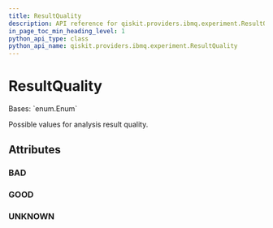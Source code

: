 ```yaml
---
title: ResultQuality
description: API reference for qiskit.providers.ibmq.experiment.ResultQuality
in_page_toc_min_heading_level: 1
python_api_type: class
python_api_name: qiskit.providers.ibmq.experiment.ResultQuality
---
```


# ResultQuality

<Class id="qiskit.providers.ibmq.experiment.ResultQuality" isDedicatedPage={true} github="https://github.com/qiskit/qiskit-ibmq-provider/tree/stable/0.18/qiskit/providers/ibmq/experiment/constants.py" signature="ResultQuality(value)">
  Bases: `enum.Enum`

  Possible values for analysis result quality.

  ## Attributes

  ### BAD

  <Attribute id="qiskit.providers.ibmq.experiment.ResultQuality.BAD" name="BAD" attributeValue="'BAD'" />

  ### GOOD

  <Attribute id="qiskit.providers.ibmq.experiment.ResultQuality.GOOD" name="GOOD" attributeValue="'GOOD'" />

  ### UNKNOWN

  <Attribute id="qiskit.providers.ibmq.experiment.ResultQuality.UNKNOWN" name="UNKNOWN" attributeValue="'UNKNOWN'" />
</Class>

